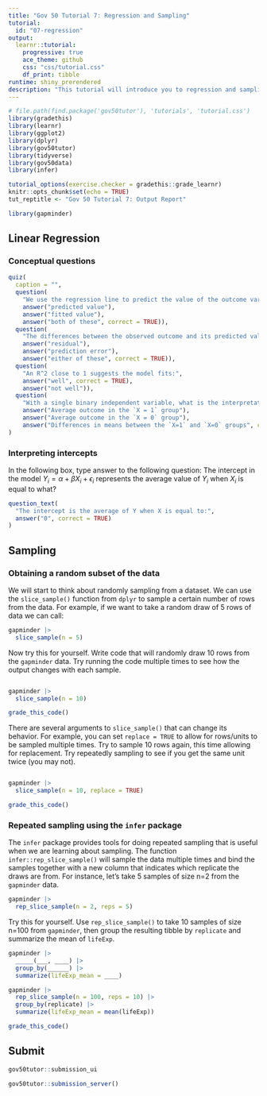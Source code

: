 ```yaml
---
title: "Gov 50 Tutorial 7: Regression and Sampling"
tutorial:
  id: "07-regression"
output:
  learnr::tutorial:
    progressive: true
    ace_theme: github
    css: "css/tutorial.css"
    df_print: tibble
runtime: shiny_prerendered
description: "This tutorial will introduce you to regression and sampling."
---
```


<!-- Add JavaScript code for making the exercise code larger -->
<script language="JavaScript" src="js/exercise-font-size.js"></script>
 

```r
# file.path(find.package('gov50tutor'), 'tutorials', 'tutorial.css')
library(gradethis)
library(learnr)
library(ggplot2)
library(dplyr)
library(gov50tutor)
library(tidyverse)
library(gov50data)
library(infer)

tutorial_options(exercise.checker = gradethis::grade_learnr)
knitr::opts_chunk$set(echo = TRUE)
tut_reptitle <- "Gov 50 Tutorial 7: Output Report"

library(gapminder)
```

## Linear Regression

### Conceptual questions

```r
quiz(
  caption = "",
  question(
    "We use the regression line to predict the value of the outcome variable y hat, otherwise known as:",
    answer("predicted value"),
    answer("fitted value"),
    answer("both of these", correct = TRUE)),
  question(
    "The differences between the observed outcome and its predicted value is called a:",
    answer("residual"),
    answer("prediction error"),
    answer("either of these", correct = TRUE)),
  question(
    "An R^2 close to 1 suggests the model fits:",
    answer("well", correct = TRUE),
    answer("not well")),
  question(
    "With a single binary independent variable, what is the interpretation of the slope coefficient in a linear regression model?",
    answer("Average outcome in the `X = 1` group"),
    answer("Average outcome in the `X = 0` group"),
    answer("Differences in means between the `X=1` and `X=0` groups", correct = TRUE))
)
```

### Interpreting intercepts

In the following box, type answer to the following question: The intercept in the model $Y_i = \alpha + \beta X_i + \epsilon_i$ represents the average value of $Y_i$ when $X_i$ is equal to what?

```r
question_text(
  "The intercept is the average of Y when X is equal to:",
  answer("0", correct = TRUE)
)
```

## Sampling 

### Obtaining a random subset of the data

We will start to think about randomly sampling from a dataset. We can use the `slice_sample()` function from `dplyr` to sample a certain number of rows from the data. For example, if we want to take a random draw of 5 rows of data we can call:

```r
gapminder |>
  slice_sample(n = 5)
```

Now try this for yourself. Write code that will randomly draw 10 rows from the `gapminder` data. Try running the code multiple times to see how the output changes with each sample. 

```r

```

```r
gapminder |>
  slice_sample(n = 10)
```


```r
grade_this_code()
```

There are several arguments to `slice_sample()` that can change its behavior. For example, you can set `replace = TRUE` to allow for rows/units to be sampled multiple times. Try to sample 10 rows again, this time allowing for replacement. Try repeatedly sampling to see if you get the same unit twice (you may not). 


```r

```

```r
gapminder |>
  slice_sample(n = 10, replace = TRUE)
```


```r
grade_this_code()
```

### Repeated sampling using the `infer` package

The `infer` package provides tools for doing repeated sampling that is useful when we are learning about sampling. The function `infer::rep_slice_sample()` will sample the data multiple times and bind the samples together with a new column that indicates which replicate the draws are from. For instance, let's take 5 samples of size n=2 from the `gapminder` data. 

```r
gapminder |>
  rep_slice_sample(n = 2, reps = 5)
```


Try this for yourself. Use `rep_slice_sample()` to take 10 samples of size n=100 from `gapminder`, then group the resulting tibble by `replicate` and summarize the mean of `lifeExp`. 


```r
gapminder |>
  _____(___, ____) |>
  group_by(______) |>
  summarize(lifeExp_mean = ____)
```

```r
gapminder |>
  rep_slice_sample(n = 100, reps = 10) |>
  group_by(replicate) |>
  summarize(lifeExp_mean = mean(lifeExp))
```


```r
grade_this_code()
```


## Submit

```r
gov50tutor::submission_ui
```

```r
gov50tutor::submission_server()
```
